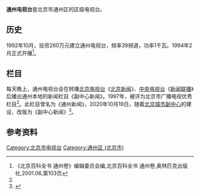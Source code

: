 {{Infobox broadcasting network
| name = 通州电视台
| image = 
| logo = 
| type = 
| branding = 
| established = {{Start date|1992|10}}
| test card = 
| test of transmission = 
| airdate = 
| country = {{CHN}}
| available = 
| founded = 
| founder = 
| ceo =
| slogan  = 
| motto = 
| tvstations = 
| tvtransmitters = 
| radiostations = 
| radiotransmitters = 
| market_share = 
| license_area = 
| headquarters = [[北京市|北京市]][[通州区_(北京市)|通州区]][[新华东街|新华东街]]256号
| broadcast_area = 
| area = 
| nation = 
| regions = 
| erp = 
| owner = 
| parent = 
| key_people = 
| foundation = 
| launch_date = 
| dissolved = <!-- {{End date|YYYY|MM|DD|df=y}} -->
| replaced = 
| replaced_by = 
| former_names = 
| digital = 
| analog  = 
| servicename1 = 
| service1 = 
| servicename2 = 
| service2 = 
<!--......-->
| servicename7 = 
| service7 = 
| callsigns = 
| callsign_meaning = 
| former_callsigns = 
| affiliation = 
| affiliates = 
| groups = 
| former_affiliations = 
| webcast = {{URL|http://www.dayuntongzhou.com/web/zhibo.jsp}}
| website = 
| footnotes = 
}}
'''通州电视台'''是北京市通州区的区级电视台。

==历史==
1992年10月，投资260万元建立通州电视台，频率39频道，功率1千瓦。1994年2月正式开播<ref name="北京百科全书 通州卷">《北京百科全书 通州卷》编辑委员会编,北京百科全书  通州卷,奥林匹克出版社,2001.06,第103页</ref>。
==栏目==

每天晚上，通州电视台会在转播[[北京电视台|北京电视台]]《[[北京新闻|北京新闻]]》、[[中国中央电视台|中央电视台]]《[[新闻联播|新闻联播]]》后播出通州本地的新闻栏目《副中心新闻》。1997年，被评为北京市广播电视优秀栏目<ref name="北京百科全书 通州卷" />。此栏目曾名为《通州新闻》，2020年10月19日，随着[[北京城市副中心|北京城市副中心]]的建设，改版为《副中心新闻》<ref>{{cite news |author1=陈杭 |title=城市副中心媒体升级改版 将于10月19日亮相_中新社_北京分社 |url=http://www.bj.chinanews.com/news/2020/1017/79289.html |accessdate=2021-01-18 |agency=中新网 |date=2020年10月17日 |archive-date=2020-10-27 |archive-url=https://web.archive.org/web/20201027115913/http://www.bj.chinanews.com/news/2020/1017/79289.html |dead-url=no }}</ref>。

== 参考资料 ==
{{Reflist}}

[[Category:北京市电视台|Category:北京市电视台]]
[[Category:通州区_(北京市)|Category:通州区 (北京市)]]